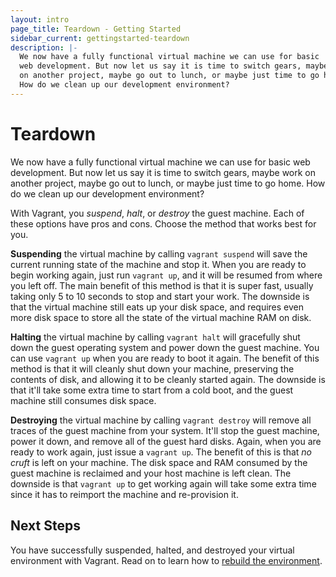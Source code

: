 ```yaml
---
layout: intro
page_title: Teardown - Getting Started
sidebar_current: gettingstarted-teardown
description: |-
  We now have a fully functional virtual machine we can use for basic
  web development. But now let us say it is time to switch gears, maybe work
  on another project, maybe go out to lunch, or maybe just time to go home.
  How do we clean up our development environment?
---
```


# Teardown

We now have a fully functional virtual machine we can use for basic
web development. But now let us say it is time to switch gears, maybe work
on another project, maybe go out to lunch, or maybe just time to go home.
How do we clean up our development environment?

With Vagrant, you _suspend_, _halt_, or _destroy_ the guest machine.
Each of these options have pros and cons. Choose the method that works
best for you.

**Suspending** the virtual machine by calling `vagrant suspend` will
save the current running state of the machine and stop it. When you are
ready to begin working again, just run `vagrant up`, and it will be
resumed from where you left off. The main benefit of this method is that it
is super fast, usually taking only 5 to 10 seconds to stop and start your
work. The downside is that the virtual machine still eats up your disk space,
and requires even more disk space to store all the state of the virtual
machine RAM on disk.

**Halting** the virtual machine by calling `vagrant halt` will gracefully
shut down the guest operating system and power down the guest machine.
You can use `vagrant up` when you are ready to boot it again. The benefit of
this method is that it will cleanly shut down your machine, preserving the
contents of disk, and allowing it to be cleanly started again. The downside is
that it'll take some extra time to start from a cold boot, and the guest machine
still consumes disk space.

**Destroying** the virtual machine by calling `vagrant destroy` will remove
all traces of the guest machine from your system. It'll stop the guest machine,
power it down, and remove all of the guest hard disks. Again, when you are ready to
work again, just issue a `vagrant up`. The benefit of this is that _no cruft_
is left on your machine. The disk space and RAM consumed by the guest machine
is reclaimed and your host machine is left clean. The downside is that
`vagrant up` to get working again will take some extra time since it
has to reimport the machine and re-provision it.

## Next Steps

You have successfully suspended, halted, and destroyed your virtual environment
with Vagrant. Read on to learn how to
[rebuild the environment](/intro/getting-started/rebuild.html).
